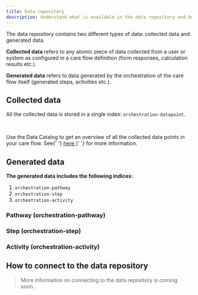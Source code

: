 ```yaml
---
title: Data repository
description: Understand what is available in the data repository and how to connect to it
---
```


The data repository contains two different types of data: collected data and generated data.

**Collected data** refers to any atomic piece of data collected from a user or system as configured in a care flow definition (form responses, calculation results etc.).

**Generated data** refers to data generated by the orchestration of the care flow itself (generated steps, activities etc.).

## Collected data

All the collected data is stored in a single index: `orchestration-datapoint`.

<DataPointIndexSpecs />

<br />

<Alert type="info">
  <p>
    Use the Data Catalog to get an overview of all the collected data points in
    your care flow. See{' '}
    <a href="https://help.awellhealth.com/en/articles/4791428-data-catalog">
      here
    </a>{' '}
    for more information.
  </p>
</Alert>

## Generated data

**The generated data includes the following indices:**

1. `orchestration-pathway`
2. `orchestration-step`
3. `orchestration-activity`

### Pathway (orchestration-pathway)

<PathwayIndexSpecs />

### Step (orchestration-step)

<StepIndexSpecs />

### Activity (orchestration-activity)

<ActivityIndexSpecs />

## How to connect to the data repository

> More information on connecting to the data repository is coming soon.
